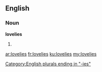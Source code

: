 ==English==

===Noun===
'''lovelies'''

# {{plural of|lovely}}

[[Category:English plurals ending in "-ies"]]

[[ar:lovelies]]
[[fr:lovelies]]
[[ku:lovelies]]
[[my:lovelies]]